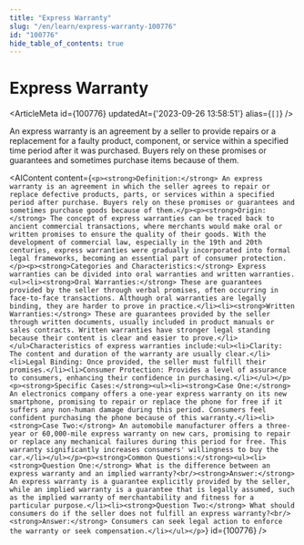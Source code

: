 ```yaml
---
title: "Express Warranty"
slug: "/en/learn/express-warranty-100776"
id: "100776"
hide_table_of_contents: true
---
```



# Express Warranty

<ArticleMeta id={100776} updatedAt={'2023-09-26 13:58:51'} alias={`[]`} />
<div className='border-solid border-b border-t-0 my-4 border-[var(--ifm-color-gray-300)]' />

An express warranty is an agreement by a seller to provide repairs or a replacement for a faulty product, component, or service within a specified time period after it was purchased. Buyers rely on these promises or guarantees and sometimes purchase items because of them.

<AIContent content={`<p><strong>Definition:</strong> An express warranty is an agreement in which the seller agrees to repair or replace defective products, parts, or services within a specified period after purchase. Buyers rely on these promises or guarantees and sometimes purchase goods because of them.</p><p><strong>Origin:</strong> The concept of express warranties can be traced back to ancient commercial transactions, where merchants would make oral or written promises to ensure the quality of their goods. With the development of commercial law, especially in the 19th and 20th centuries, express warranties were gradually incorporated into formal legal frameworks, becoming an essential part of consumer protection.</p><p><strong>Categories and Characteristics:</strong> Express warranties can be divided into oral warranties and written warranties.<ul><li><strong>Oral Warranties:</strong> These are guarantees provided by the seller through verbal promises, often occurring in face-to-face transactions. Although oral warranties are legally binding, they are harder to prove in practice.</li><li><strong>Written Warranties:</strong> These are guarantees provided by the seller through written documents, usually included in product manuals or sales contracts. Written warranties have stronger legal standing because their content is clear and easier to prove.</li></ul>Characteristics of express warranties include:<ul><li>Clarity: The content and duration of the warranty are usually clear.</li><li>Legal Binding: Once provided, the seller must fulfill their promises.</li><li>Consumer Protection: Provides a level of assurance to consumers, enhancing their confidence in purchasing.</li></ul></p><p><strong>Specific Cases:</strong><ul><li><strong>Case One:</strong> An electronics company offers a one-year express warranty on its new smartphone, promising to repair or replace the phone for free if it suffers any non-human damage during this period. Consumers feel confident purchasing the phone because of this warranty.</li><li><strong>Case Two:</strong> An automobile manufacturer offers a three-year or 60,000-mile express warranty on new cars, promising to repair or replace any mechanical failures during this period for free. This warranty significantly increases consumers' willingness to buy the car.</li></ul></p><p><strong>Common Questions:</strong><ul><li><strong>Question One:</strong> What is the difference between an express warranty and an implied warranty?<br/><strong>Answer:</strong> An express warranty is a guarantee explicitly provided by the seller, while an implied warranty is a guarantee that is legally assumed, such as the implied warranty of merchantability and fitness for a particular purpose.</li><li><strong>Question Two:</strong> What should consumers do if the seller does not fulfill an express warranty?<br/><strong>Answer:</strong> Consumers can seek legal action to enforce the warranty or seek compensation.</li></ul></p>`} id={100776} />
